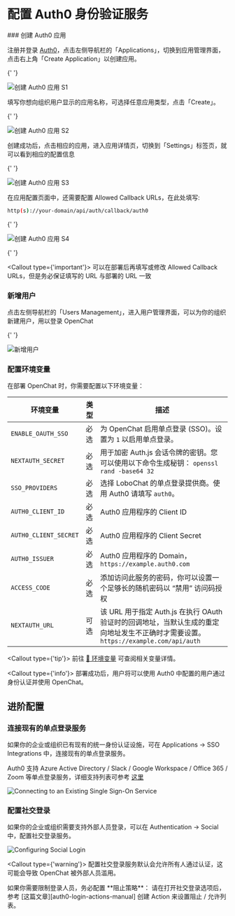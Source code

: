 # 配置 Auth0 身份验证服务

<Steps>
  ### 创建 Auth0 应用

注册并登录 [Auth0][auth0-client-page]，点击左侧导航栏的「Applications」，切换到应用管理界面，点击右上角「Create Application」以创建应用。

{' '}

<Image
  alt="创建 Auth0 应用 S1"
  inStep
  src="hhttps://github.com/CloudPassenger/open-chat/assets/30863298/1b405347-f4c3-4c55-82f6-47116f2210d0"
/>

填写你想向组织用户显示的应用名称，可选择任意应用类型，点击「Create」。

{' '}

<Image
  alt="创建 Auth0 应用 S2"
  inStep
  src="https://github.com/CloudPassenger/open-chat/assets/30863298/75c92f85-3ad3-4473-a9c6-e667e28d428d"
/>

创建成功后，点击相应的应用，进入应用详情页，切换到「Settings」标签页，就可以看到相应的配置信息

{' '}

<Image
  alt="创建 Auth0 应用 S3"
  inStep
  src="https://github.com/CloudPassenger/open-chat/assets/30863298/a1ed996b-95ef-4b7d-a50d-b4666eccfecb"
/>

在应用配置页面中，还需要配置 Allowed Callback URLs，在此处填写:

```bash
http(s)://your-domain/api/auth/callback/auth0
```

{' '}

<Image
  alt="创建 Auth0 应用 S4"
  inStep
  src="https://github.com/CloudPassenger/open-chat/assets/30863298/575f46aa-f485-49bd-8b90-dbb1ce1a5c1b"
/>

{' '}

<Callout type={'important'}>
  可以在部署后再填写或修改 Allowed Callback URLs，但是务必保证填写的 URL 与部署的 URL 一致
</Callout>

### 新增用户

点击左侧导航栏的「Users Management」，进入用户管理界面，可以为你的组织新建用户，用以登录 OpenChat

{' '}

<Image
  alt="新增用户"
  inStep
  src="https://github.com/CloudPassenger/open-chat/assets/30863298/3b8127ab-dc4f-4ff9-a4cb-dec3ef0295cc"
/>

### 配置环境变量

在部署 OpenChat 时，你需要配置以下环境变量：

| 环境变量 | 类型 | 描述 |
| --- | --- | --- |
| `ENABLE_OAUTH_SSO` | 必选 | 为 OpenChat 启用单点登录 (SSO)。设置为 `1` 以启用单点登录。 |
| `NEXTAUTH_SECRET` | 必选 | 用于加密 Auth.js 会话令牌的密钥。您可以使用以下命令生成秘钥： `openssl rand -base64 32` |
| `SSO_PROVIDERS` | 必选 | 选择 LoboChat 的单点登录提供商。使用 Auth0 请填写 `auth0`。 |
| `AUTH0_CLIENT_ID` | 必选 | Auth0 应用程序的 Client ID |
| `AUTH0_CLIENT_SECRET` | 必选 | Auth0 应用程序的 Client Secret |
| `AUTH0_ISSUER` | 必选 | Auth0 应用程序的 Domain，`https://example.auth0.com` |
| `ACCESS_CODE` | 必选 | 添加访问此服务的密码，你可以设置一个足够长的随机密码以 “禁用” 访问码授权 |
| `NEXTAUTH_URL` | 可选 | 该 URL 用于指定 Auth.js 在执行 OAuth 验证时的回调地址，当默认生成的重定向地址发生不正确时才需要设置。`https://example.com/api/auth` |

  <Callout type={'tip'}>
    前往 [📘 环境变量](/zh/self-hosting/environment-variable#auth0) 可查阅相关变量详情。
  </Callout>
</Steps>

<Callout type={'info'}>
  部署成功后，用户将可以使用 Auth0 中配置的用户通过身份认证并使用 OpenChat。
</Callout>

## 进阶配置

### 连接现有的单点登录服务

如果你的企业或组织已有现有的统一身份认证设施，可在 Applications -> SSO Integrations 中，连接现有的单点登录服务。

Auth0 支持 Azure Active Directory / Slack / Google Workspace / Office 365 / Zoom 等单点登录服务，详细支持列表可参考 [这里][auth0-sso-integrations]

<Image
  alt="Connecting to an Existing Single Sign-On Service"
  src="https://github.com/CloudPassenger/open-chat/assets/30863298/32650f4f-d0b0-4843-b26d-d35bad11d8a3"
/>

### 配置社交登录

如果你的企业或组织需要支持外部人员登录，可以在 Authentication -> Social 中，配置社交登录服务。

<Image
  alt="Configuring Social Login"
  src="https://github.com/CloudPassenger/open-chat/assets/30863298/7b6f6a6c-2686-49d8-9dbd-0516053f1efa"
/>

<Callout type={'warning'}>
  配置社交登录服务默认会允许所有人通过认证，这可能会导致 OpenChat 被外部人员滥用。
</Callout>

<Callout>
  如果你需要限制登录人员，务必配置 **阻止策略**： 请在打开社交登录选项后，参考
  [这篇文章][auth0-login-actions-manual] 创建 Action 来设置阻止 / 允许列表。
</Callout>

[auth0-client-page]: https://manage.auth0.com/dashboard
[auth0-login-actions-manual]: https://auth0.com/blog/permit-or-deny-login-requests-using-auth0-actions/
[auth0-sso-integrations]: https://marketplace.auth0.com/features/sso-integrations
